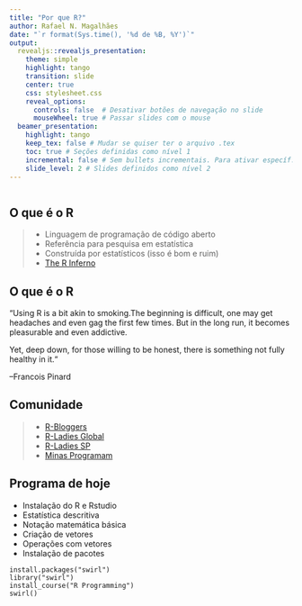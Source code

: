 ```yaml
---
title: "Por que R?"
author: Rafael N. Magalhães
date: "`r format(Sys.time(), '%d de %B, %Y')`"
output: 
  revealjs::revealjs_presentation:
    theme: simple
    highlight: tango
    transition: slide
    center: true
    css: stylesheet.css
    reveal_options:
      controls: false  # Desativar botões de navegação no slide
      mouseWheel: true # Passar slides com o mouse
  beamer_presentation:
    highlight: tango
    keep_tex: false # Mudar se quiser ter o arquivo .tex
    toc: true # Seções definidas como nível 1
    incremental: false # Sem bullets incrementais. Para ativar específ., usar >-
    slide_level: 2 # Slides definidos como nível 2
---
```


```r

```
## O que é o R 
>- Linguagem de programação de código aberto
>- Referência para pesquisa em estatística
>- Construída por estatísticos (isso é bom e ruim)
>- [The R Inferno](https://www.burns-stat.com/pages/Tutor/R_inferno.pdf)



## O que é o R
"Using R is a bit akin to smoking.The beginning is difficult, one may get headaches and even gag the first few times. But in the long run, it becomes pleasurable and even addictive. 

Yet, deep down, for those willing to be honest, there is something not fully healthy in it.“

--Francois Pinard

## Comunidade
>- [R-Bloggers](https://www.r-bloggers.com/)
>- [R-Ladies Global](https://rladies.org/)
>- [R-Ladies SP](https://www.meetup.com/pt-BR/R-Ladies-Sao-Paulo/)
>- [Minas Programam](https://minasprogramam.com/quem-faz/)

## Programa de hoje
- Instalação do R e Rstudio
- Estatística descritiva
- Notação matemática básica
- Criação de vetores
- Operações com vetores
- Instalação de pacotes

  
  
```
install.packages("swirl")
library("swirl")
install_course("R Programming")
swirl()
```





